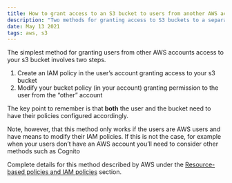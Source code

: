 ```yaml
---
title: How to grant access to an S3 bucket to users from another AWS account?
description: "Two methods for granting access to S3 buckets to a separate AWS account"
date: May 13 2021
tags: aws, s3
---
```


The simplest method for granting users from other AWS accounts access to your s3 bucket involves two steps.

1. Create an IAM policy in the user’s account granting access to your s3 bucket
1. Modify your bucket policy (in your account) granting permission to the user from the “other” account

The key point to remember is that **both** the user and the bucket need to have their policies configured accordingly.

Note, however, that this method only works if the users are AWS users and have means to modify their IAM policies. If this is not the case, for example when your users don’t have an AWS account you’ll need to consider other methods such as Cognito

Complete details for this method described by AWS under the [Resource-based policies and IAM policies](https://aws.amazon.com/premiumsupport/knowledge-center/cross-account-access-s3/) section.

